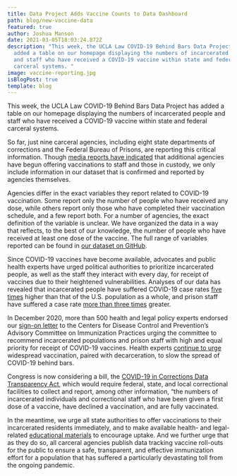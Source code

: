 ```yaml
---
title: Data Project Adds Vaccine Counts to Data Dashboard
path: blog/new-vaccine-data
featured: true
author: Joshua Manson
date: 2021-03-05T18:03:24.872Z
description: "This week, the UCLA Law COVID-19 Behind Bars Data Project has
  added a table on our homepage displaying the numbers of incarcerated people
  and staff who have received a COVID-19 vaccine within state and federal
  carceral systems. "
image: vaccine-reporting.jpg
isBlogPost: true
template: blog
---
```

This week, the UCLA Law COVID-19 Behind Bars Data Project has added a table on our homepage displaying the numbers of incarcerated people and staff who have received a COVID-19 vaccine within state and federal carceral systems. 

So far, just nine carceral agencies, including eight state departments of corrections and the Federal Bureau of Prisons, are reporting this critical information. Though [media reports have indicated](https://uclacovidbehindbars.org/blog/vaccine-rollout) that additional agencies have begun offering vaccinations to staff and those in custody, we only include information in our dataset that is confirmed and reported by agencies themselves. 

Agencies differ in the exact variables they report related to COVID-19 vaccination. Some report only the number of people who have received any dose, while others report only those who have completed their vaccination schedule, and a few report both. For a number of agencies, the exact definition of the variable is unclear. We have organized the data in a way that reflects, to the best of our knowledge, the number of people who have received at least one dose of the vaccine. The full range of variables reported can be found in [our dataset on GitHub](https://github.com/uclalawcovid19behindbars/data/blob/master/latest-data/state_aggregate_counts.csv).

Since COVID-19 vaccines have become available, advocates and public health experts have urged political authorities to prioritize incarcerated people, as well as the staff they interact with every day, for receipt of vaccines due to their heightened vulnerabilities. Analyses of our data has revealed that incarcerated people have suffered COVID-19 case rates [five times](https://jamanetwork.com/journals/jama/fullarticle/2768249) higher than that of the U.S. population as a whole, and prison staff have suffered a case rate [more than three times](https://www.ajpmonline.org/article/S0749-3797(21)00118-5/fulltext) greater.

In December 2020, more than 500 health and legal policy experts endorsed our [sign-on letter](https://docs.google.com/document/d/1Rlz5lCDHLCJ4Pnhl0mdNl3VeRSuBu8QWblRtjXu6zN0/edit#) to the Centers for Disease Control and Prevention’s Advisory Committee on Immunization Practices urging the committee to recommend incarcerated populations and prison staff with high and equal priority for receipt of COVID-19 vaccines. Health experts [continue to urge](https://www.nejm.org/doi/full/10.1056/NEJMp2100609) widespread vaccination, paired with decarceration, to slow the spread of COVID-19 behind bars.

Congress is now considering a bill, the [COVID-19 in Corrections Data Transparency Act](https://pressley.house.gov/media/press-releases/pressley-warren-garcia-booker-murray-colleagues-reintroduce-covid-19), which would require federal, state, and local correctional facilities to collect and report, among other information, “the numbers of incarcerated individuals and correctional staff who have been given a first dose of a vaccine, have declined a vaccination, and are fully vaccinated.

In the meantime, we urge all state authorities to offer vaccinations to their incarcerated residents immediately, and to make available health- and legal-related [educational materials](https://uclacovidbehindbars.org/blog/pln-vaccine) to encourage uptake. And we further urge that as they do so, all carceral agencies publish data tracking vaccine roll-outs for the public to ensure a safe, transparent, and effective immunization effort for a population that has suffered a particularly devastating toll from the ongoing pandemic.